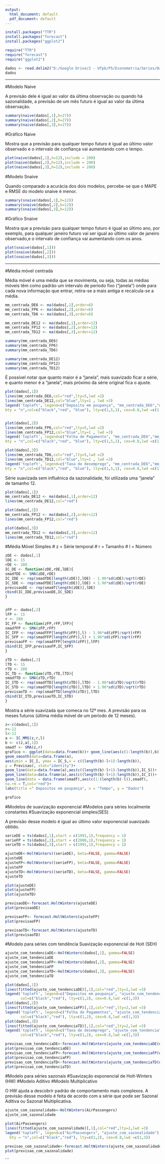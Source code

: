 ```yaml
---
output:
  html_document: default
  pdf_document: default
---
```


```r
install.packages("TTR")
install.packages("forecast")
install.packages("ggplot2")
```

```r
require("TTR")
require("forecast")
require("ggplot2")
```


```r
dados <- read.delim2("D:/Google Drive/2 - Ufpb/P5/Econometria/Series/Dados/cap3.txt", row.names=1)
dados
```

--------------------------------------------------------------------------------

#Modelo Naive

  A previsão dele é igual ao valor da última observação ou quando há sazonalidade, a previsão de um mês futuro é igual ao valor da última observação.
  
```r
summary(naive(dados[,1],h=27))
summary(naive(dados[,2],h=27))
summary(naive(dados[,3],h=27))
```

#Gráfico Naive

  Mostra que a previsão para qualquer tempo futuro é igual ao último valor observado e o intervalo de confiança vai aumentando com o tempo.
  
```r
plot(naive(dados[,1],h=12),include = 200)
plot(naive(dados[,2],h=12),include = 200)
plot(naive(dados[,3],h=12),include = 200)
```

#Modelo Snaive

  Quando comparado a acurácia dos dois modelos, percebe-se que o MAPE e RMSE do modelo snaive é menor.

```r
summary(snaive(dados[,1],h=12))
summary(snaive(dados[,2],h=12))
summary(snaive(dados[,3],h=12))
```

#Gráfico Snaive

  Mostra que a previsão para qualquer tempo futuro é igual ao último ano,
por exemplo, para qualquer janeiro futuro vai ser igual ao último valor de janeiro observado,e o intervalo de confiança vai aumentando com os anos. 

```r
plot(snaive(dados[,1]))
plot(snaive(dados[,2]))
plot(snaive(dados[,3]))
```

--------------------------------------------------------------------------------

#Média móvel centrada

  Média móvel é uma média que se movimenta, ou seja, todas as médias móveis têm como padrão um intervalo de período fixo ("janela") onde para cada nova informação que entrar, retira-se a mais antiga e recalcula-se a média.
  
```r
mm_centrada_DE6 <- ma(dados[,1],order=6)
mm_centrada_FP6 <- ma(dados[,2],order=6)
mm_centrada_TD6 <- ma(dados[,3],order=6)
```

```r
mm_centrada_DE12 <- ma(dados[,1],order=12)
mm_centrada_FP12 <- ma(dados[,2],order=12)
mm_centrada_TD12 <- ma(dados[,3],order=12)
```

```r
summary(mm_centrada_DE6)
summary(mm_centrada_FP6)
summary(mm_centrada_TD6)
```
```r
summary(mm_centrada_DE12)
summary(mm_centrada_FP12)
summary(mm_centrada_TD12)
```

  É possível notar que quanto maior é a "janela", mais suavizado ficar a série, e quanto menor é a "janela", mais próximo da série original fica o ajuste.

```r
plot(dados[,1])
lines(mm_centrada_DE6,col="red",lty=5,lwd =2)
lines(mm_centrada_DE12,col="blue",lty=1 , lwd =3)
legend('topleft', legend=c("Deposito em poupança", "mm_centrada_DE6","mm_centrada_DE12"),
bty = "n",col=c("black","red", "blue"), lty=c(1,5,1), cex=0.8,lwd =c(1,2,3))


plot(dados[,2])
lines(mm_centrada_FP6,col="red",lty=5,lwd =2)
lines(mm_centrada_FP12,col="blue",lty=1 , lwd =3)
legend('topleft', legend=c("Folha de Pagamento", "mm_centrada_DE6","mm_centrada_DE12"),
bty = "n",col=c("black","red", "blue"), lty=c(1,5,1), cex=0.8,lwd =c(1,2,3))

plot(dados[,3])
lines(mm_centrada_TD6,col="red",lty=5,lwd =2)
lines(mm_centrada_TD12,col="blue",lty=1 , lwd =3)
legend('topleft', legend=c("Taxa de desemprego", "mm_centrada_DE6","mm_centrada_DE12"),
bty = "n",col=c("black","red", "blue"), lty=c(1,5,1), cex=0.8,lwd =c(1,2,3))
```

  Série suavizada sem influênica da sazonalidade, foi utilizada uma "janela" de tamanho 12.

```r
plot(dados[,1])
mm_centrada_DE12 <- ma(dados[,1],order=12)
lines(mm_centrada_DE12,col="red")

plot(dados[,2])
mm_centrada_FP12 <- ma(dados[,2],order=12)
lines(mm_centrada_FP12,col="red")

plot(dados[,3])
mm_centrada_TD12 <- ma(dados[,3],order=12)
lines(mm_centrada_TD12,col="red")
```

#Média Móvel Simples
# z = Série temporal
# r = Tamanho
# l = Número

```r
zDE <- dados[,1]
lDE <- 15
rDE <- 288
IC_DE <- function(zDE,rDE,lDE){
smadfDE <- SMA(zDE,rDE)
IC_IDE <- rep(smadfDE[length(zDE)],lDE) - 1.96*sd(zDE)/sqrt(rDE)
IC_SDE <- rep(smadfDE[length(zDE)],lDE) + 1.96*sd(zDE)/sqrt(rDE)
previsaoDE <- rep(smadf[length(zDE)],lDE)
cbind(IC_IDE,previsaoDE,IC_SDE)
}


zFP <- dados[,2]
lFP <- 15
r <- 288
IC_FP <- function(zFP,rFP,lFP){
smadfFP <- SMA(zFP,rFP)
IC_IFP <- rep(smadfFP[length(zFP)],l) - 1.96*sd(zFP)/sqrt(rFP)
IC_SFP <- rep(smadfFP[length(zFP)],l) + 1.96*sd(zFP)/sqrt(rFP)
previsaoFP <- rep(smadfFP[length(zFP)],lFP)
cbind(IC_IFP,previsaoFP,IC_SFP)
}

zTD <- dados[,3]
lTD <- 15
rTD <- 288
IC_TD <- function(zTD,rTD,lTD){
smadfTD <- SMA(zTD,rTD)
IC_ITD <- rep(smadfTD[length(zTD)],lTD) - 1.96*sd(zTD)/sqrt(rTD)
IC_STD <- rep(smadfTD[length(zTD)],lTD) + 1.96*sd(zTD)/sqrt(rTD)
previsaoTD <- rep(smadfTD[length(zTD)],lTD)
cbind(IC_ITD,previsaoTD,IC_STD)
}

```

  Mostra a série suavizada que comeca no 12º mes. A previsão para os meses futuros (última média móvel de um período de 12 meses).

```r
z<-c(dados[,1])
r<-12
l<-12
a <- IC_MMS(z,r,l)
b <- c(z,a[,1])
smadf <- SMA(z,r)
grafico <- ggplot(data=data.frame(b))+ geom_line(aes(c(1:length(b)),b))+
geom_smooth(data=data.frame(a),
aes(ymin = IC_I, ymax = IC_S,x = c((length(b)-l+1):length(b)),
y = Previsao), stat="identity")+
geom_line(data=data.frame(a),aes(c((length(b)-l+1):length(b)),IC_S))+
geom_line(data=data.frame(a),aes(c((length(b)-l+1):length(b)),IC_I))+
geom_line(data = data.frame(smadf),aes(c(1:(length(b)-l)),smadf),
na.rm = T,col="red")+
labs(title =" Depositos em poupança", x = "Tempo", y = "Dados")

grafico
```

#Modelos de suavização exponencial
#Modelos para séries localmente constantes
#Suavização exponencial simples(SES)

  A previsão desse modelo é igual ao último valor exponencial suavizado obtido.

```r
serieDE = ts(dados[,1],start = c(1991,1),frequency = 1)
serieFP = ts(dados[,2],start = c(2000,1),frequency = 1)
serieTD = ts(dados[,3],start = c(1991,1),frequency = 1)
```

```r
ajusteDE<-HoltWinters((serieDE), beta=FALSE, gamma=FALSE)
ajusteDE
ajusteFP<-HoltWinters((serieFP), beta=FALSE, gamma=FALSE)
ajusteFP
ajusteTD<-HoltWinters((serieTD), beta=FALSE, gamma=FALSE)
ajusteTD

```


```r
plot(ajusteDE)
plot(ajusteFP)
plot(ajusteTD)
```

```r
previsaoDE<-forecast.HoltWinters(ajusteDE)
plot(previsaoDE)

previsaoFP<- forecast.HoltWinters(ajusteFP)
plot(previsaoFP)

previsaoTD<-forecast.HoltWinters(ajusteTD)
plot(previsaoTD)
```
#Modelo para séries com tendência
  Suavização exponencial de Holt (SEH)

```r
ajuste_com_tendenciaDE<-HoltWinters(dados[,1], gamma=FALSE)
ajuste_com_tendenciaDE
ajuste_com_tendenciaFP<-HoltWinters(dados[,2], gamma=FALSE)
ajuste_com_tendenciaFP
ajuste_com_tendenciaTD<-HoltWinters(dados[,3], gamma=FALSE)
ajuste_com_tendenciaTD

```


```r
plot(dados[,1])
lines(fitted(ajuste_com_tendenciaDE)[,1],col="red",lty=2,lwd =3)
legend('topleft', legend=c("Depositos em poupança", "ajuste_com_tendencia"),bty = "n",
       col=c("black","red"), lty=c(1,2), cex=0.8,lwd =c(1,3))
plot(dados[,2])
lines(fitted(ajuste_com_tendenciaFP)[,1],col="red",lty=2,lwd =3)
legend('topleft', legend=c("Folha de Pagamentos", "ajuste_com_tendencia"),bty = "n",
       col=c("black","red"), lty=c(1,2), cex=0.8,lwd =c(1,3))
plot(dados[,3])
lines(fitted(ajuste_com_tendenciaTD)[,1],col="red",lty=2,lwd =3)
legend('topleft', legend=c("Taxa de desemprego", "ajuste_com_tendencia"),bty = "n",
       col=c("black","red"), lty=c(1,2), cex=0.8,lwd =c(1,3))
```


```r
previsao_com_tendenciaDE<-forecast.HoltWinters(ajuste_com_tendenciaDE(dados[,1]))
plot(previsao_com_tendenciaDE)
previsao_com_tendenciaFP<-forecast.HoltWinters(ajuste_com_tendenciaFP(dados[,2]))
plot(previsao_com_tendenciaFP)
previsao_com_tendenciaTD<-forecast.HoltWinters(ajuste_com_tendenciaTD(dados[,3]))
plot(previsao_com_tendenciaTD)


```
#Modelo para séries sazonais
#Suavização exponencial de Holt-Winters (HW)
#Modelo Aditivo
#Modelo Multiplicativo

  O HW ajuda a descobrir padrão de comportamento mais complexos. A previsão desse modelo é feita de acordo com a série que pode ser Sazonal Aditiva ou Sazonal Multiplicativa.

```r
ajuste_com_sazonalidade<-HoltWinters(AirPassengers)
ajuste_com_sazonalidade
```

```r
plot(AirPassengers)
lines(fitted(ajuste_com_sazonalidade)[,1],col="red",lty=2,lwd =3)
legend('topleft', legend=c("AirPassengers", "ajuste_com_sazonalidade"),
  bty = "n",col=c("black","red"), lty=c(1,2), cex=0.8,lwd =c(1,3))

```
```r
previsao_com_sazonalidade<-forecast.HoltWinters(ajuste_com_sazonalidade)
plot(previsao_com_sazonalidade)
```




```
